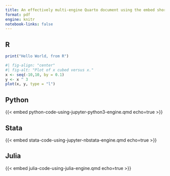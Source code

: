 ```yaml
---
title: An effectively multi-engine Quarto document using the embed shortcode
format: pdf
engine: knitr
notebook-links: false
---
```


## R

```r
print("Hello World, from R")
```

```r
#| fig-align: "center"
#| fig-alt: "Plot of x cubed versus x."
x <- seq(-10,10, by = 0.1)
y <- x ^ 3
plot(x, y, type = "l")
```

## Python

{{< embed python-code-using-jupyter-python3-engine.qmd echo=true >}}

## Stata

{{< embed stata-code-using-jupyter-nbstata-engine.qmd echo=true >}}

## Julia

{{< embed julia-code-using-julia-engine.qmd echo=true >}}
